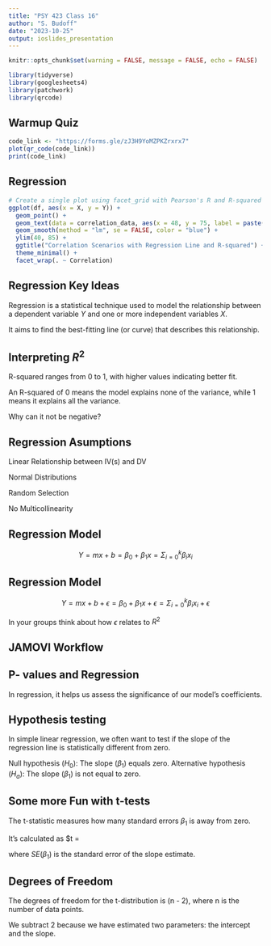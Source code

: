 ---
title: "PSY 423 Class 16"
author: "S. Budoff"
date: "2023-10-25"
output: ioslides_presentation
---

```{r setup, include=FALSE}
knitr::opts_chunk$set(warning = FALSE, message = FALSE, echo = FALSE)
```

```{r load}
library(tidyverse)
library(googlesheets4)
library(patchwork)
library(qrcode)

```

## Warmup Quiz

```{r qr}
code_link <- "https://forms.gle/zJ3H9YoMZPKZrxrx7"
plot(qr_code(code_link))
print(code_link)
```



## Regression 

```{r Regr}
# Create a single plot using facet_grid with Pearson's R and R-squared annotations and regression lines
ggplot(df, aes(x = X, y = Y)) +
  geom_point() +
  geom_text(data = correlation_data, aes(x = 48, y = 75, label = paste("R =", round(Pearson_R, 2), "\nR^2 =", round(R_Squared, 2))), hjust = 0, vjust = 0) +
  geom_smooth(method = "lm", se = FALSE, color = "blue") +
  ylim(40, 85) +
  ggtitle("Correlation Scenarios with Regression Line and R-squared") +
  theme_minimal() +
  facet_wrap(. ~ Correlation)

```

## Regression Key Ideas

Regression is a statistical technique used to model the relationship between a dependent variable $Y$ and one or more independent variables $X$.

It aims to find the best-fitting line (or curve) that describes this relationship.

## Interpreting $R^2$

R-squared ranges from 0 to 1, with higher values indicating better fit.


An R-squared of 0 means the model explains none of the variance, while 1 means it explains all the variance.

Why can it not be negative?

## Regression Asumptions

Linear Relationship between IV(s) and DV

Normal Distributions

Random Selection

No Multicollinearity


## Regression Model

$$Y = mx + b  = \beta_0 + \beta_1x  = \Sigma_{i=0}^{k} \beta_ix_i $$

## Regression Model

$$Y = mx + b + \epsilon = \beta_0 + \beta_1x + \epsilon = \Sigma_{i=0}^{k} \beta_ix_i+ \epsilon $$

In your groups think about how $\epsilon$ relates to $R^2$


## JAMOVI Workflow

## P- values and Regression

In regression, it helps us assess the significance of our model's coefficients.

## Hypothesis testing 

In simple linear regression, we often want to test if the slope of the regression line is statistically different from zero.

Null hypothesis ($H_0$): The slope ($\beta_1$) equals zero.
Alternative hypothesis ($H_a$): The slope ($\beta_1$) is not equal to zero.

## Some more Fun with t-tests

The t-statistic measures how many standard errors $\beta_1$ is away from zero.


It's calculated as $t = \frac{\beta_1 - 0}{SE(\beta_1)}

where $SE(\beta_1)$ is the standard error of the slope estimate.


## Degrees of Freedom

The degrees of freedom for the t-distribution is (n - 2), where n is the number of data points.

We subtract 2 because we have estimated two parameters: the intercept and the slope.
